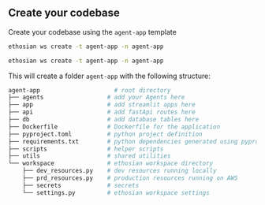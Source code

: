 ## Create your codebase

Create your codebase using the `agent-app` template

<CodeGroup>

```bash Mac
ethosian ws create -t agent-app -n agent-app
```

```bash Windows
ethosian ws create -t agent-app -n agent-app
```

</CodeGroup>

This will create a folder `agent-app` with the following structure:

```bash
agent-app                     # root directory
├── agents                  # add your Agents here
├── app                     # add streamlit apps here
├── api                     # add fastApi routes here
├── db                      # add database tables here
├── Dockerfile              # Dockerfile for the application
├── pyproject.toml          # python project definition
├── requirements.txt        # python dependencies generated using pyproject.toml
├── scripts                 # helper scripts
├── utils                   # shared utilities
└── workspace               # ethosian workspace directory
    ├── dev_resources.py    # dev resources running locally
    ├── prd_resources.py    # production resources running on AWS
    ├── secrets             # secrets
    └── settings.py         # ethosian workspace settings
```

